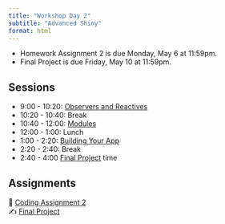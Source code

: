 ```yaml
---
title: "Workshop Day 2"
subtitle: "Advanced Shiny"
format: html
---
```


::: {.callout-important}
- Homework Assignment 2 is due Monday, May 6 at 11:59pm.
- Final Project is due Friday, May  10 at 11:59pm.
:::

## Sessions

- 9:00 - 10:20: [Observers and Reactives](/slides/session-2.1.qmd)
- 10:20 - 10:40: Break
- 10:40 - 12:00: [Modules](/slides/session-2.2.qmd)
- 12:00 - 1:00: Lunch
- 1:00 - 2:20: [Building Your App](/slides/session-2.3.qmd)
- 2:20 - 2:40: Break
- 2:40 - 4:00 [Final Project](/project/project-assignment.qmd) time

## Assignments

| 🧮 [Coding Assignment 2](assignments/coding-assignment-1.html)
| ✍️ [Final Project](/project/project-assignment.qmd)